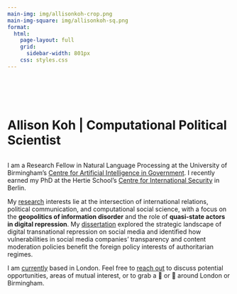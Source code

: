 ```yaml
---
main-img: img/allisonkoh-crop.png
main-img-square: img/allisonkoh-sq.png
format: 
  html: 
    page-layout: full
    grid: 
      sidebar-width: 801px
    css: styles.css
---
```


<br><br>

::: {.grid}
::: {.g-col-12 .g-col-md-4}
```{=html}
<div class="grid" style="--bs-columns: 3; row-gap: 0;">
  <div class="g-col-1 g-col-sm-0"></div>
  <div class="g-col-3 g-col-sm-5">
    <picture>
      <source media="(max-width: 576px)" srcset="{{< meta main-img-square >}}">
      <source media="(min-width: 576px)" srcset="{{< meta main-img >}}">
      <img class="img-fluid" src="{{< meta main-img >}}" alt="">
    </picture>
  </div>
  <div class="g-col-1 g-col-sm-0"></div>
</div>
```
:::
::: {.g-col-12 .g-col-md-8 .px-2}

<br>

<h1 style="display: inline;">Allison Koh | Computational Political Scientist</h1>

<br>I am a Research Fellow in Natural Language Processing at the University of Birmingham's [Centre for Artificial Intelligence in Government](https://www.birmingham.ac.uk/research/centre-for-artificial-intelligence-in-government). I recently earned my PhD at the Hertie School's [Centre for International Security](https://www.hertie-school.org/en/international-security) in Berlin.   

My [research](research.html) interests lie at the intersection of international relations, political communication, and computational social science, with a focus on the <span class="text-success">__geopolitics of information disorder__</span> and the role of <span class="text-success">__quasi-state actors in digital repression__</span>. My [dissertation](research.html#dissertation) explored the strategic landscape of digital transnational repression on social media and identified how vulnerabilities in social media companies' transparency and content moderation policies benefit the foreign policy interests of authoritarian regimes.
<!-- <span class="text-success">__geopolitics of emerging technologies__</span> and applications of <span class="text-success">__generative AI for studying political violence__</span>. -->
<!-- My [dissertation](research.html#dissertation) explored the strategic landscape of digital transnational repression on social media and identified how vulnerabilities in social media companies' transparency and content moderation policies benefit the foreign policy interests of authoritarian regimes. -->

<!-- Beyond my research, I enjoy teaching myself and others how to code through hands-on experimentation and the inevitable debugging that follows. I am available to teach workshops on data management and visualization, typesetting, and web data collection.   -->

<!-- I maintain a somewhat chaotic list of [resources](links.html) that I've put together throughout my coding (mis)adventures. It includes links that I frequently consult in my workflow of breaking/debugging code and (in a future iteration) some of my teaching materials.   -->

<!-- I recently earned my PhD at the Hertie School's [Centre for International Security](https://www.hertie-school.org/en/international-security) in Berlin. I also hold an MPP in Policy Analysis from the Hertie School and a BSc in Economics and Asian Studies from Tulane University.  -->

I am [currently](now.html) based in London. Feel free to [reach out](mailto:a.w.koh@bham.ac.uk) to discuss potential opportunities, areas of mutual interest, or to grab a 🍵 or 🍺 around London or Birmingham.
:::
:::